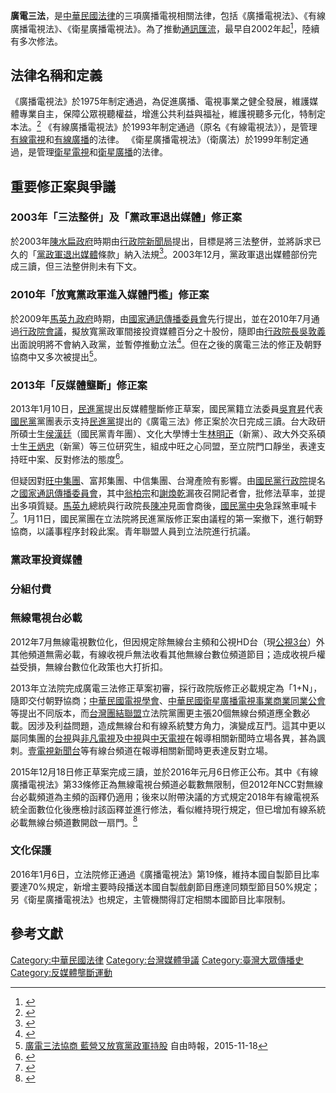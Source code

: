'''廣電三法'''，是[[中華民國法律|中華民國法律]]的三項廣播電視相關法律，包括《廣播電視法》、《有線廣播電視法》、《衛星廣播電視法》。為了推動[[通訊匯流|通訊匯流]]，最早自2002年起<ref>{{cite news|author1=羅曉荷|title=廣電三法擬合一 有線系統整併|agency=聯合報|date=2002-07-01}}</ref>，陸續有多次修法。

==法律名稱和定義==
《廣播電視法》於1975年制定通過，為促進廣播、電視事業之健全發展，維護媒體專業自主，保障公眾視聽權益，增進公共利益與福祉，維護視聽多元化，特制定本法。<ref>{{Cite web|url=https://law.moj.gov.tw/LawClass/LawAll.aspx?pcode=P0050001|title=全國法規資料庫|accessdate=2019-04-26|author=|date=|publisher=|archive-date=2020-11-29|archive-url=https://web.archive.org/web/20201129050457/https://law.moj.gov.tw/LawClass/LawAll.aspx?pcode=P0050001|dead-url=no}}</ref>{{wikisource|廣播電視法}}
《有線廣播電視法》於1993年制定通過（原名《有線電視法》），是管理[[有線電視|有線電視]]和[[有線廣播|有線廣播]]的法律。
{{wikisource|有線廣播電視法}}
《衛星廣播電視法》（衛廣法）於1999年制定通過，是管理[[衛星電視|衛星電視]]和[[衛星廣播|衛星廣播]]的法律。
{{wikisource|衛星廣播電視法}}

== 重要修正案與爭議 ==
=== 2003年「三法整併」及「黨政軍退出媒體」修正案 ===
於2003年[[陳水扁政府|陳水扁政府]]時期由[[行政院新聞局|行政院新聞局]]提出，目標是將三法整併，並將訴求已久的「[[黨政軍退出媒體|黨政軍退出媒體]]條款」納入法規<ref>{{cite news|author1=蘇永耀|title=整併廣電三法 新聞局下週開公聽會|url=http://old.ltn.com.tw/2003/new/feb/12/today-p2.htm|accessdate=2015-12-01|agency=自由時報|date=2003-02-12|archive-date=2017-04-15|archive-url=https://web.archive.org/web/20170415114236/http://old.ltn.com.tw/2003/new/feb/12/today-p2.htm}}</ref>。2003年12月，黨政軍退出媒體部份完成三讀，但三法整併則未有下文。

=== 2010年「放寬黨政軍進入媒體門檻」修正案 ===
於2009年[[馬英九政府|馬英九政府]]時期，由[[國家通訊傳播委員會|國家通訊傳播委員會]]先行提出，並在2010年7月通過[[行政院會議|行政院會議]]，擬放寬黨政軍間接投資媒體百分之十股份，隨即由[[行政院長|行政院長]][[吳敦義|吳敦義]]出面說明將不會納入政黨，並暫停推動立法<ref>{{cite news|title=政黨投資媒體 吳揆喊卡|url=http://www.appledaily.com.tw/appledaily/article/headline/20100727/32691900/|accessdate=2015-12-01|agency=蘋果日報|date=2010-07-27|archive-date=2015-12-08|archive-url=https://web.archive.org/web/20151208063922/http://www.appledaily.com.tw/appledaily/article/headline/20100727/32691900/}}</ref>。但在之後的廣電三法的修正及朝野協商中又多次被提出<ref>[http://news.ltn.com.tw/news/life/paper/933090 廣電三法協商 藍營又放寬黨政軍持股] {{Wayback|url=http://news.ltn.com.tw/news/life/paper/933090 |date=20190503023604 }}自由時報，2015-11-18</ref>。

=== 2013年「反媒體壟斷」修正案 ===
{{main|反媒體壟斷運動}}
2013年1月10日，[[民進黨|民進黨]]提出反媒體壟斷修正草案，國民黨籍立法委員[[吳育昇|吳育昇]]代表[[國民黨|國民黨]]黨團表示支持[[民進黨|民進黨]]提出的《廣電三法》修正案於次日完成三讀。台大政研所碩士生[[侯漢廷|侯漢廷]]（國民黨青年團）、文化大學博士生[[林明正|林明正]]（新黨）、政大外交系碩士生[[王炳忠|王炳忠]]（新黨）等三位研究生，組成中旺之心同盟，至立院門口靜坐，表達支持旺中案、反對修法的態度<ref>{{Cite web|url=http://news.chinatimes.com/focus/11050105/112013011100095.html|language=zh-tw|author=楊毅、唐筱恬|title=抗議民粹立法 學生立院守夜|publisher=中國時報|date=2013-01-11|accessdate=2013-01-11|deadurl=yes|archiveurl=https://archive.is/20130425101154/http://news.chinatimes.com/focus/11050105/112013011100095.html|archivedate=2013-04-25}}</ref>。

但疑因對[[旺中集團|旺中集團]]、富邦集團、中信集團、台灣產險有影響。由[[國民黨|國民黨]][[行政院|行政院]]提名之[[國家通訊傳播委員會|國家通訊傳播委員會]]，其中[[翁柏宗|翁柏宗]]和[[謝煥乾|謝煥乾]]漏夜召開記者會，批修法草率，並提出多項質疑。[[馬英九|馬英九]]總統與行政院長[[陳冲_(臺灣)|陳冲]]見面會商後，[[國民黨中央|國民黨中央]]急踩煞車喊卡<ref>{{Cite web|url=http://www.appledaily.com.tw/appledaily/article/headline/20130111/34762757/%E5%8F%8D%E5%AA%92%E9%AB%94%E5%A3%9F%E6%96%B7%E4%B8%89%E8%AE%80%E9%A6%AC%E5%96%8A%E5%8D%A1|language=zh-tw|title=反媒體壟斷三讀 馬喊卡|publisher=蘋果日報|date=2013-01-10|accessdate=2013-01-11|archive-date=2013-01-14|archive-url=https://web.archive.org/web/20130114003036/http://www.appledaily.com.tw/appledaily/article/headline/20130111/34762757/%E5%8F%8D%E5%AA%92%E9%AB%94%E5%A3%9F%E6%96%B7%E4%B8%89%E8%AE%80%E9%A6%AC%E5%96%8A%E5%8D%A1|dead-url=no}}</ref>。1月11日，國民黨團在立法院將民進黨版修正案由議程的第一案撤下，進行朝野協商，以議事程序封殺此案。青年聯盟人員到立法院進行抗議。

=== 黨政軍投資媒體 ===
{{seealso|黨政軍退出媒體}}

=== 分組付費 ===

=== 無線電視台必載 ===
2012年7月無線電視數位化，但因規定除無線台主頻和公視HD台（現[[公視3台|公視3台]]）外其他頻道無需必載，有線收視戶無法收看其他無線台數位頻道節目；造成收視戶權益受損，無線台數位化政策也大打折扣。

2013年立法院完成廣電三法修正草案初審，採行政院版修正必載規定為「1+N」，隨即交付朝野協商；[[中華民國電視學會|中華民國電視學會]]、[[中華民國衛星廣播電視事業商業同業公會|中華民國衛星廣播電視事業商業同業公會]]等提出不同版本，而[[台灣團結聯盟|台灣團結聯盟]]立法院黨團更主張20個無線台頻道應全數必載。因涉及利益問題，造成無線台和有線系統雙方角力，演變成互鬥。這其中更以屬同集團的[[臺灣電視公司|台視]]與[[非凡電視台|非凡電視]]及[[中國電視公司|中視]]與[[中天電視|中天電視]]在報導相關新聞時立場各異，甚為諷刺。[[壹電視新聞台|壹電視新聞台]]等有線台頻道在報導相關新聞時更表達反對立場。

2015年12月18日修正草案完成三讀，並於2016年元月6日修正公布。其中《有線廣播電視法》第33條修正為無線電視台頻道必載數無限制，但2012年NCC對無線台必載頻道為主頻的函釋仍適用；後來以附帶決議的方式規定2018年有線電視系統全面數位化後應檢討該函釋並進行修法，看似維持現行規定，但已增加有線系統必載無線台頻道數開啟一扇門。<ref>{{Cite web |url=http://www.cna.com.tw/news/firstnews/201512185012-1.aspx |title=廣電三法三讀修法 商業置入行銷法制化，中央社 2015-12-18 |access-date=2015-12-21 |archive-date=2017-11-14 |archive-url=https://web.archive.org/web/20171114193111/http://www.cna.com.tw/news/firstnews/201512185012-1.aspx }}</ref>

=== 文化保護 ===
2016年1月6日，立法院修正通過《廣播電視法》第19條，維持本國自製節目比率要達70%規定，新增主要時段播送本國自製戲劇節目應達同類型節目50%規定；另《衛星廣播電視法》也規定，主管機關得訂定相關本國節目比率限制。

== 參考文獻 ==
{{reflist}}

{{臺灣社會運動|媒體改革運動}}

[[Category:中華民國法律|Category:中華民國法律]]

[[Category:台灣媒體爭議|Category:台灣媒體爭議]]
[[Category:臺灣大眾傳播史|Category:臺灣大眾傳播史]]
[[Category:反媒體壟斷運動|Category:反媒體壟斷運動]]